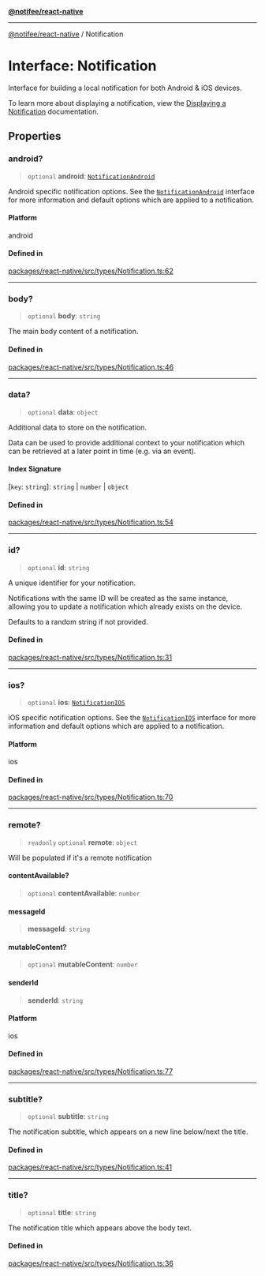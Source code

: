 [**@notifee/react-native**](react-native/reference/index)

***

[@notifee/react-native](react-native/reference/index) / Notification

# Interface: Notification

Interface for building a local notification for both Android & iOS devices.

To learn more about displaying a notification, view the [Displaying a Notification](/react-native/docs/displaying-a-notification)
documentation.

## Properties

### android?

> `optional` **android**: [`NotificationAndroid`](react-native/reference/Interface.NotificationAndroid)

Android specific notification options. See the [`NotificationAndroid`](/react-native/reference/notificationandroid)
interface for more information and default options which are applied to a notification.

#### Platform

android

#### Defined in

[packages/react-native/src/types/Notification.ts:62](https://github.com/invertase/notifee/blob/main/packages/react-native/src/types/Notification.ts#L62)

***

### body?

> `optional` **body**: `string`

The main body content of a notification.

#### Defined in

[packages/react-native/src/types/Notification.ts:46](https://github.com/invertase/notifee/blob/main/packages/react-native/src/types/Notification.ts#L46)

***

### data?

> `optional` **data**: `object`

Additional data to store on the notification.

Data can be used to provide additional context to your notification which can be retrieved
at a later point in time (e.g. via an event).

#### Index Signature

\[`key`: `string`]: `string` | `number` | `object`

#### Defined in

[packages/react-native/src/types/Notification.ts:54](https://github.com/invertase/notifee/blob/main/packages/react-native/src/types/Notification.ts#L54)

***

### id?

> `optional` **id**: `string`

A unique identifier for your notification.

Notifications with the same ID will be created as the same instance, allowing you to update
a notification which already exists on the device.

Defaults to a random string if not provided.

#### Defined in

[packages/react-native/src/types/Notification.ts:31](https://github.com/invertase/notifee/blob/main/packages/react-native/src/types/Notification.ts#L31)

***

### ios?

> `optional` **ios**: [`NotificationIOS`](react-native/reference/Interface.NotificationIOS)

iOS specific notification options. See the [`NotificationIOS`](/react-native/reference/notificationios)
interface for more information and default options which are applied to a notification.

#### Platform

ios

#### Defined in

[packages/react-native/src/types/Notification.ts:70](https://github.com/invertase/notifee/blob/main/packages/react-native/src/types/Notification.ts#L70)

***

### remote?

> `readonly` `optional` **remote**: `object`

Will be populated if it's a remote notification

#### contentAvailable?

> `optional` **contentAvailable**: `number`

#### messageId

> **messageId**: `string`

#### mutableContent?

> `optional` **mutableContent**: `number`

#### senderId

> **senderId**: `string`

#### Platform

ios

#### Defined in

[packages/react-native/src/types/Notification.ts:77](https://github.com/invertase/notifee/blob/main/packages/react-native/src/types/Notification.ts#L77)

***

### subtitle?

> `optional` **subtitle**: `string`

The notification subtitle, which appears on a new line below/next the title.

#### Defined in

[packages/react-native/src/types/Notification.ts:41](https://github.com/invertase/notifee/blob/main/packages/react-native/src/types/Notification.ts#L41)

***

### title?

> `optional` **title**: `string`

The notification title which appears above the body text.

#### Defined in

[packages/react-native/src/types/Notification.ts:36](https://github.com/invertase/notifee/blob/main/packages/react-native/src/types/Notification.ts#L36)
